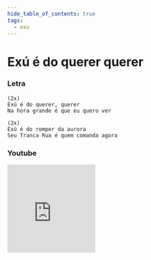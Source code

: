 ```yaml
---
hide_table_of_contents: true
tags:
  - exu
---
```


# Exú é do querer querer

### Letra

```text
(2x)
Exú é do querer, querer
Na hora grande é que eu quero ver

(2x)
Exú é do romper da aurora
Seu Tranca Rua é quem comanda agora
```

### Youtube

<iframe
  width="200"
  height="200"
  src="https://www.youtube.com/embed/aDTrGKvTOrw"
  title="YouTube video player"
  frameborder="0"
  allow="accelerometer; autoplay; clipboard-write; encrypted-media; gyroscope; picture-in-picture; web-share"
  referrerpolicy="strict-origin-when-cross-origin"
  allowfullscreen
></iframe>
